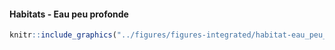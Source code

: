 #### Habitats - Eau peu profonde {-}


<!-- -------------------------------------------------- -->

```r
knitr::include_graphics("../figures/figures-integrated/habitat-eau_peu_profonde.png")
```

<br>
